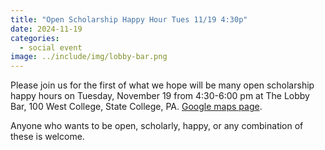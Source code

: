 ```yaml
---
title: "Open Scholarship Happy Hour Tues 11/19 4:30p"
date: 2024-11-19
categories:
  - social event
image: ../include/img/lobby-bar.png
---
```


Please join us for the first of what we hope will be many open scholarship happy hours on Tuesday, November 19 from 4:30-6:00 pm at The Lobby Bar, 100 West College, State College, PA. [Google maps page](https://www.google.com/maps/uv?pb=!1s0x89cea90074ec2b65%3A0x94aecc24dae783fb!3m1!7e115!4s%2Fmaps%2Fplace%2Flobby%2Bbar%2Bstate%2Bcollege%2F%4040.7943348%2C-77.8617177%2C3a%2C75y%2C126.8h%2C90t%2Fdata%3D*213m4*211e1*213m2*211swJDBjFufX3PZo-BjzKTemg*212e0*214m2*213m1*211s0x89cea90074ec2b65%3A0x94aecc24dae783fb%3Fsa%3DX%26ved%3D2ahUKEwi0hZaa4tmJAxV8GlkFHb2VJW8Qpx96BAgVEAA!5slobby%20bar%20state%20college%20-%20Google%20Search!15sCgIgAQ&imagekey=!1e2!2swJDBjFufX3PZo-BjzKTemg&cr=le_a7&hl=en&ved=1t%3A206134&ictx=111).

Anyone who wants to be open, scholarly, happy, or any combination of these is welcome.

